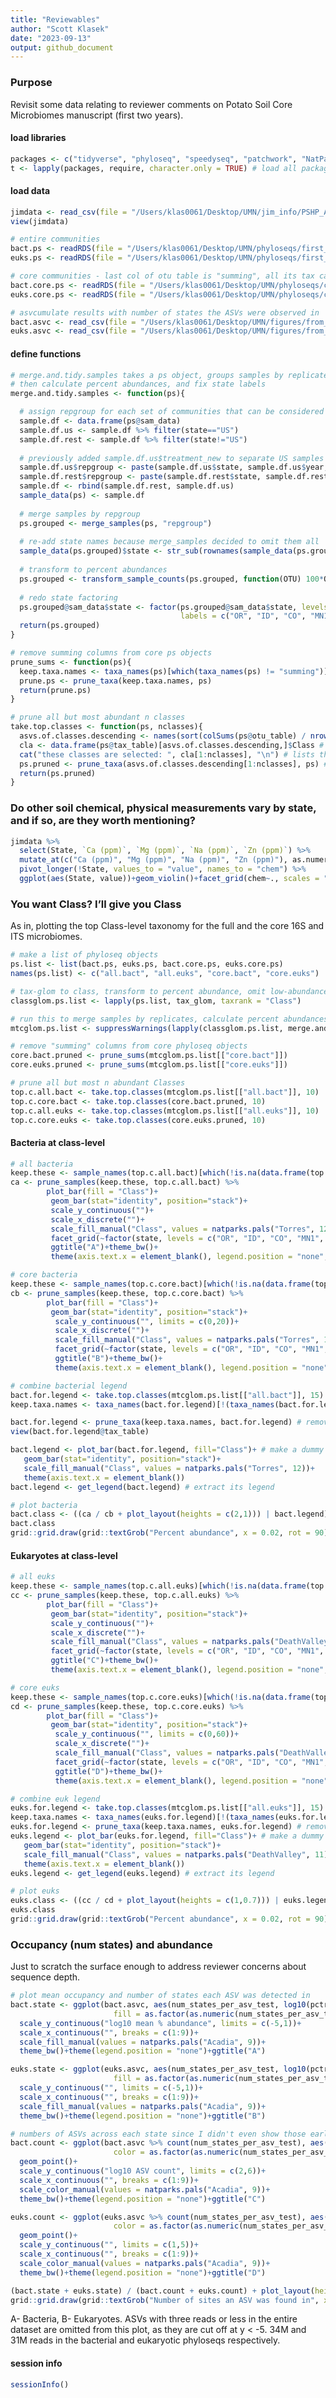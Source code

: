 ```yaml
---
title: "Reviewables"
author: "Scott Klasek"
date: "2023-09-13"
output: github_document
---
```

### Purpose
Revisit some data relating to reviewer comments on Potato Soil Core Microbiomes manuscript (first two years). 

#### load libraries
```r
packages <- c("tidyverse", "phyloseq", "speedyseq", "patchwork", "NatParksPalettes", "UpSetR", "scales", "grid", "gridExtra", "cowplot")
t <- lapply(packages, require, character.only = TRUE) # load all packages at once
```

#### load data
```r
jimdata <- read_csv(file = "/Users/klas0061/Desktop/UMN/jim_info/PSHP_ALL_obj_1_all_data_2023_06_13.csv")
view(jimdata)

# entire communities
bact.ps <- readRDS(file = "/Users/klas0061/Desktop/UMN/phyloseqs/first_two_years_all_sites/bact1920.cleaned.ps")
euks.ps <- readRDS(file = "/Users/klas0061/Desktop/UMN/phyloseqs/first_two_years_all_sites/fung1920.cleaned.ps")

# core communities - last col of otu table is "summing", all its tax categories are also "summing"
bact.core.ps <- readRDS(file = "/Users/klas0061/Desktop/UMN/phyloseqs/core/core.bact.asvs.ps")
euks.core.ps <- readRDS(file = "/Users/klas0061/Desktop/UMN/phyloseqs/core/core.its.asvs.ps")

# asvcumulate results with number of states the ASVs were observed in 
bact.asvc <- read_csv(file = "/Users/klas0061/Desktop/UMN/figures/from_server/16s.asvcumulate.csv")
euks.asvc <- read_csv(file = "/Users/klas0061/Desktop/UMN/figures/from_server/ITS.ASVs.asvc")
```

#### define functions
```r
# merge.and.tidy.samples takes a ps object, groups samples by replicates according to phyloseq::merge_samples, 
# then calculate percent abundances, and fix state labels
merge.and.tidy.samples <- function(ps){

  # assign repgroup for each set of communities that can be considered a "replicate"
  sample.df <- data.frame(ps@sam_data)
  sample.df.us <- sample.df %>% filter(state=="US")
  sample.df.rest <- sample.df %>% filter(state!="US")
  
  # previously added sample.df.us$treatment_new to separate US samples by treatment, but found it didn't matter much and could be an unnecessary distraction/tangent. 
  sample.df.us$repgroup <- paste(sample.df.us$state, sample.df.us$year, sample.df.us$season, sep = "") 
  sample.df.rest$repgroup <- paste(sample.df.rest$state, sample.df.rest$year, sample.df.rest$season, sep = "")
  sample.df <- rbind(sample.df.rest, sample.df.us)
  sample_data(ps) <- sample.df
  
  # merge samples by repgroup
  ps.grouped <- merge_samples(ps, "repgroup")
  
  # re-add state names because merge_samples decided to omit them all
  sample_data(ps.grouped)$state <- str_sub(rownames(sample_data(ps.grouped)), 1, 2)
  
  # transform to percent abundances
  ps.grouped <- transform_sample_counts(ps.grouped, function(OTU) 100*OTU/sum(OTU))
  
  # redo state factoring
  ps.grouped@sam_data$state <- factor(ps.grouped@sam_data$state, levels = c("OR", "ID", "CO", "MN", "ND", "WI", "MI", "ME", "US"),
                                      labels = c("OR", "ID", "CO", "MN1", "MN2", "WI", "MI", "ME1", "ME2"))
  return(ps.grouped)
}

# remove summing columns from core ps objects
prune_sums <- function(ps){
  keep.taxa.names <- taxa_names(ps)[which(taxa_names(ps) != "summing")]
  prune.ps <- prune_taxa(keep.taxa.names, ps)
  return(prune.ps)
}

# prune all but most abundant n classes
take.top.classes <- function(ps, nclasses){
  asvs.of.classes.descending <- names(sort(colSums(ps@otu_table) / nrow(ps@otu_table), decreasing = TRUE)) # the representative ASVs of classes
  cla <- data.frame(ps@tax_table)[asvs.of.classes.descending,]$Class # their corresponding classes, in order of descending abundance
  cat("these classes are selected: ", cla[1:nclasses], "\n") # lists the classes 
  ps.pruned <- prune_taxa(asvs.of.classes.descending[1:nclasses], ps) # prunes all but the top n classes from the ps object
  return(ps.pruned)
}
```


### Do other soil chemical, physical measurements vary by state, and if so, are they worth mentioning?
```r
jimdata %>% 
  select(State, `Ca (ppm)`, `Mg (ppm)`, `Na (ppm)`, `Zn (ppm)`) %>% 
  mutate_at(c("Ca (ppm)", "Mg (ppm)", "Na (ppm)", "Zn (ppm)"), as.numeric) %>% 
  pivot_longer(!State, values_to = "value", names_to = "chem") %>% 
  ggplot(aes(State, value))+geom_violin()+facet_grid(chem~., scales = "free")
```

### You want Class? I'll give you Class
As in, plotting the top Class-level taxonomy for the full and the core 16S and ITS microbiomes. 
```r
# make a list of phyloseq objects
ps.list <- list(bact.ps, euks.ps, bact.core.ps, euks.core.ps)
names(ps.list) <- c("all.bact", "all.euks", "core.bact", "core.euks")

# tax-glom to class, transform to percent abundance, omit low-abundance phyla
classglom.ps.list <- lapply(ps.list, tax_glom, taxrank = "Class")

# run this to merge samples by replicates, calculate percent abundances, and fix state labels
mtcglom.ps.list <- suppressWarnings(lapply(classglom.ps.list, merge.and.tidy.samples)) # Warning: NAs introduced by coercion but its ok

# remove "summing" columns from core phyloseq objects
core.bact.pruned <- prune_sums(mtcglom.ps.list[["core.bact"]])
core.euks.pruned <- prune_sums(mtcglom.ps.list[["core.euks"]])

# prune all but most n abundant Classes
top.c.all.bact <- take.top.classes(mtcglom.ps.list[["all.bact"]], 10)
top.c.core.bact <- take.top.classes(core.bact.pruned, 10)
top.c.all.euks <- take.top.classes(mtcglom.ps.list[["all.euks"]], 10)
top.c.core.euks <- take.top.classes(core.euks.pruned, 10)
```

#### Bacteria at class-level
```r
# all bacteria
keep.these <- sample_names(top.c.all.bact)[which(!is.na(data.frame(top.c.all.bact@sam_data)$state))] # prune a few state NAs
ca <- prune_samples(keep.these, top.c.all.bact) %>% 
        plot_bar(fill = "Class")+ 
         geom_bar(stat="identity", position="stack")+ 
         scale_y_continuous("")+
         scale_x_discrete("")+
         scale_fill_manual("Class", values = natparks.pals("Torres", 12)[c(2:8,10:12)])+
         facet_grid(~factor(state, levels = c("OR", "ID", "CO", "MN1", "MN2", "WI", "MI", "ME1", "ME2")), scales = "free", space = "free")+
         ggtitle("A")+theme_bw()+
         theme(axis.text.x = element_blank(), legend.position = "none", axis.ticks.x = element_blank())

# core bacteria
keep.these <- sample_names(top.c.core.bact)[which(!is.na(data.frame(top.c.core.bact@sam_data)$state))] # prune a few state NAs
cb <- prune_samples(keep.these, top.c.core.bact) %>% 
        plot_bar(fill = "Class")+ 
         geom_bar(stat="identity", position="stack")+
          scale_y_continuous("", limits = c(0,20))+ 
          scale_x_discrete("")+
          scale_fill_manual("Class", values = natparks.pals("Torres", 12)[c(1:10)])+
          facet_grid(~factor(state, levels = c("OR", "ID", "CO", "MN1", "MN2", "WI", "MI", "ME1", "ME2")), scales = "free", space = "free")+
          ggtitle("B")+theme_bw()+
          theme(axis.text.x = element_blank(), legend.position = "none", axis.ticks.x = element_blank())

# combine bacterial legend
bact.for.legend <- take.top.classes(mtcglom.ps.list[["all.bact"]], 15) # want all these classes, except Chloroflexia, Ktedo, and Polyangia
keep.taxa.names <- taxa_names(bact.for.legend)[!(taxa_names(bact.for.legend) %in% c("ASV105058", "ASV146159", "ASV198"))] # which correspond to these ASV names

bact.for.legend <- prune_taxa(keep.taxa.names, bact.for.legend) # remove the offending taxa
view(bact.for.legend@tax_table)

bact.legend <- plot_bar(bact.for.legend, fill="Class")+ # make a dummy plot
   geom_bar(stat="identity", position="stack")+ 
   scale_fill_manual("Class", values = natparks.pals("Torres", 12))+
   theme(axis.text.x = element_blank())
bact.legend <- get_legend(bact.legend) # extract its legend

# plot bacteria 
bact.class <- ((ca / cb + plot_layout(heights = c(2,1))) | bact.legend) + plot_layout(widths = c(3,1)) # specify proportions
bact.class
grid::grid.draw(grid::textGrob("Percent abundance", x = 0.02, rot = 90)) # add in a common y-axis label
```

#### Eukaryotes at class-level
```r
# all euks
keep.these <- sample_names(top.c.all.euks)[which(!is.na(data.frame(top.c.all.euks@sam_data)$state))] # prune a few state NAs
cc <- prune_samples(keep.these, top.c.all.euks) %>% 
        plot_bar(fill = "Class")+ 
         geom_bar(stat="identity", position="stack")+ 
         scale_y_continuous("")+
         scale_x_discrete("")+
         scale_fill_manual("Class", values = natparks.pals("DeathValley", 11)[c(1:7,9:11)])+
         facet_grid(~factor(state, levels = c("OR", "ID", "CO", "MN1", "MN2", "WI", "MI", "ME1", "ME2")), scales = "free", space = "free")+
         ggtitle("C")+theme_bw()+
         theme(axis.text.x = element_blank(), legend.position = "none", axis.ticks.x = element_blank())

# core euks
keep.these <- sample_names(top.c.core.euks)[which(!is.na(data.frame(top.c.core.euks@sam_data)$state))] # prune a few state NAs
cd <- prune_samples(keep.these, top.c.core.euks) %>% 
        plot_bar(fill = "Class")+ 
         geom_bar(stat="identity", position="stack")+
          scale_y_continuous("", limits = c(0,60))+ 
          scale_x_discrete("")+
          scale_fill_manual("Class", values = natparks.pals("DeathValley", 11)[c(1:2,4:11)])+
          facet_grid(~factor(state, levels = c("OR", "ID", "CO", "MN1", "MN2", "WI", "MI", "ME1", "ME2")), scales = "free", space = "free")+
          ggtitle("D")+theme_bw()+
          theme(axis.text.x = element_blank(), legend.position = "none", axis.ticks.x = element_blank())

# combine euk legend
euks.for.legend <- take.top.classes(mtcglom.ps.list[["all.euks"]], 15) # want all these classes, except Treboux, Spizello, Lobulo, and Spiro.
keep.taxa.names <- taxa_names(euks.for.legend)[!(taxa_names(euks.for.legend) %in% c("ASV5313", "ASV1449", "ASV3508", "ASV317"))] # which correspond to these ASV names
euks.for.legend <- prune_taxa(keep.taxa.names, euks.for.legend) # remove the offending taxa
euks.legend <- plot_bar(euks.for.legend, fill="Class")+ # make a dummy plot
   geom_bar(stat="identity", position="stack")+ 
   scale_fill_manual("Class", values = natparks.pals("DeathValley", 11))+
   theme(axis.text.x = element_blank())
euks.legend <- get_legend(euks.legend) # extract its legend

# plot euks
euks.class <- ((cc / cd + plot_layout(heights = c(1,0.7))) | euks.legend) + plot_layout(widths = c(3, 1)) # specify proportions
euks.class
grid::grid.draw(grid::textGrob("Percent abundance", x = 0.02, rot = 90)) # add in a common y-axis label
```

### Occupancy (num states) and abundance
Just to scratch the surface enough to address reviewer concerns about sequence depth. 
```r
# plot mean occupancy and number of states each ASV was detected in 
bact.state <- ggplot(bact.asvc, aes(num_states_per_asv_test, log10(pctreads), 
                       fill = as.factor(as.numeric(num_states_per_asv_test))))+geom_violin()+
  scale_y_continuous("log10 mean % abundance", limits = c(-5,1))+
  scale_x_continuous("", breaks = c(1:9))+
  scale_fill_manual(values = natparks.pals("Acadia", 9))+
  theme_bw()+theme(legend.position = "none")+ggtitle("A")

euks.state <- ggplot(euks.asvc, aes(num_states_per_asv_test, log10(pctreads), 
                       fill = as.factor(as.numeric(num_states_per_asv_test))))+geom_violin()+
  scale_y_continuous("", limits = c(-5,1))+
  scale_x_continuous("", breaks = c(1:9))+
  scale_fill_manual(values = natparks.pals("Acadia", 9))+
  theme_bw()+theme(legend.position = "none")+ggtitle("B")

# numbers of ASVs across each state since I didn't even show those earlier
bact.count <- ggplot(bact.asvc %>% count(num_states_per_asv_test), aes(num_states_per_asv_test, log10(n), 
                       color = as.factor(as.numeric(num_states_per_asv_test))))+
  geom_point()+
  scale_y_continuous("log10 ASV count", limits = c(2,6))+
  scale_x_continuous("", breaks = c(1:9))+
  scale_color_manual(values = natparks.pals("Acadia", 9))+
  theme_bw()+theme(legend.position = "none")+ggtitle("C")

euks.count <- ggplot(euks.asvc %>% count(num_states_per_asv_test), aes(num_states_per_asv_test, log10(n), 
                       color = as.factor(as.numeric(num_states_per_asv_test))))+
  geom_point()+
  scale_y_continuous("", limits = c(1,5))+
  scale_x_continuous("", breaks = c(1:9))+
  scale_color_manual(values = natparks.pals("Acadia", 9))+
  theme_bw()+theme(legend.position = "none")+ggtitle("D")

(bact.state + euks.state) / (bact.count + euks.count) + plot_layout(heights = c(2, 1))
grid::grid.draw(grid::textGrob("Number of sites an ASV was found in", x = 0.5, y = 0.05, rot = 0))
```
A- Bacteria, B- Eukaryotes. ASVs with three reads or less in the entire dataset are omitted from this plot, as they are cut off at y < -5. 34M and 31M reads in the bacterial and eukaryotic phyloseqs respectively. 

#### session info
```r
sessionInfo()
```